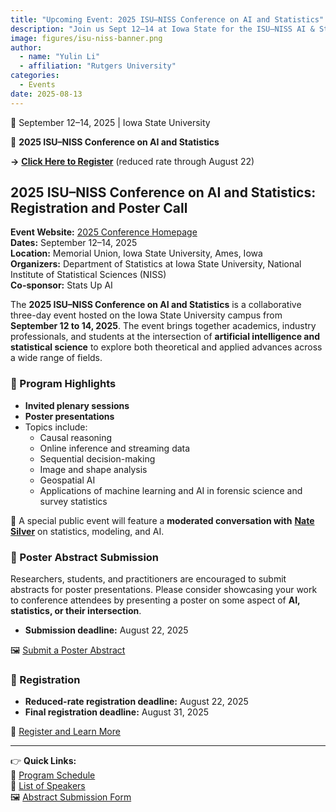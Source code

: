 ```yaml
---
title: "Upcoming Event: 2025 ISU–NISS Conference on AI and Statistics"
description: "Join us Sept 12–14 at Iowa State for the ISU–NISS AI & Statistics Conference — register and submit posters by Aug 22!"
image: figures/isu-niss-banner.png
author:
  - name: "Yulin Li"
  - affiliation: "Rutgers University"
categories:
  - Events
date: 2025-08-13
---
```

::: {.callout-note title="**Register by August 22**️"}

📍 September 12–14, 2025 | Iowa State University

🧠 **2025 ISU–NISS Conference on AI and Statistics**

**→** [**Click Here to Register**](https://www.regcytes.extension.iastate.edu/isu-niss-ai-stat/) (reduced rate through August 22)
:::

## 2025 ISU–NISS Conference on AI and Statistics: Registration and Poster Call

**Event Website:** [2025 Conference Homepage](https://www.regcytes.extension.iastate.edu/isu-niss-ai-stat/)\
**Dates:** September 12–14, 2025\
**Location:** Memorial Union, Iowa State University, Ames, Iowa\
**Organizers:** Department of Statistics at Iowa State University, National Institute of Statistical Sciences (NISS)\
**Co-sponsor:** Stats Up AI

The **2025 ISU–NISS Conference on AI and Statistics** is a collaborative three-day event hosted on the Iowa State University campus from **September 12 to 14, 2025**.
The event brings together academics, industry professionals, and students at the intersection of **artificial intelligence and statistical science** to explore both theoretical and applied advances across a wide range of fields.


### 📌 Program Highlights

-   **Invited plenary sessions**
-   **Poster presentations**
-   Topics include:
    -   Causal reasoning
    -   Online inference and streaming data
    -   Sequential decision-making
    -   Image and shape analysis
    -   Geospatial AI
    -   Applications of machine learning and AI in forensic science and survey statistics

🎤 A special public event will feature a **moderated conversation with** [**Nate Silver**](https://www.lectures.iastate.edu/event/risk-statistics-and-future-use-ai) on statistics, modeling, and AI.

### 🧪 Poster Abstract Submission

Researchers, students, and practitioners are encouraged to submit abstracts for poster presentations. Please consider showcasing your work to conference attendees by presenting a poster on some aspect of **AI, statistics, or their intersection**.

-   **Submission deadline:** August 22, 2025

🖼️ [Submit a Poster Abstract](https://www.regcytes.extension.iastate.edu/isu-niss-ai-stat/poster-abstract-submission/)

### 📝 Registration 

-   **Reduced-rate registration deadline:** August 22, 2025\
-   **Final registration deadline:** August 31, 2025

🔗 [Register and Learn More](https://www.regcytes.extension.iastate.edu/isu-niss-ai-stat/)

------------------------------------------------------------------------

👉 **Quick Links:**\
📅 [Program Schedule](https://www.regcytes.extension.iastate.edu/isu-niss-ai-stat/program-schedule/)\
🎤 [List of Speakers](https://www.regcytes.extension.iastate.edu/isu-niss-ai-stat/)\
🖼 [Abstract Submission Form](https://forms.office.com/r/etrg8SF4Wz)


